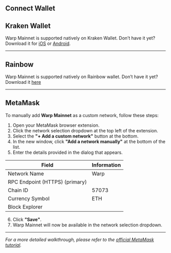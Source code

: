 
## Connect Wallet

<AddNetworkButton network="mainnet" heading="Mainnet" />

<AddNetworkButton network="sepolia" heading="Testnet (Sepolia)" />

## Kraken Wallet

Warp Mainnet is supported natively on Kraken Wallet. Don’t have it yet? Download it for [iOS](https://apps.apple.com/us/app/kraken-wallet-crypto-defi/id1626327149) or [Android](https://play.google.com/store/apps/details?id=com.kraken.superwallet&hl=en).

---

## Rainbow

Warp Mainnet is supported natively on Rainbow wallet. Don’t have it yet? Download it [here](https://rainbow.me/en/download)

---

## MetaMask

To manually add **Warp Mainnet** as a custom network, follow these steps:

1. Open your MetaMask browser extension.
2. Click the network selection dropdown at the top left of the extension.
3. Select the **"+ Add a custom network"** button at the bottom.
4. In the new window, click **"Add a network manually"** at the bottom of the list.
5. Enter the details provided in the dialog that appears.

| Field                          | Information                                             |
| ------------------------------ | ------------------------------------------------------- |
| Network Name                   | Warp                                                     |
| RPC Endpoint (HTTPS) (primary) | <CopyableCode code="https://rpc-gel.inkonchain.com" />  |
| Chain ID                       | 57073                                                   |
| Currency Symbol                | ETH                                                     |
| Block Explorer                 | <CopyableCode code="https://explorer.inkonchain.com" /> |

6. Click **"Save"**.
7. Warp Mainnet will now be available in the network selection dropdown.

---

_For a more detailed walkthrough, please refer to the [official MetaMask tutorial](https://support.metamask.io/networks-and-sidechains/managing-networks/how-to-add-a-custom-network-rpc/)._

